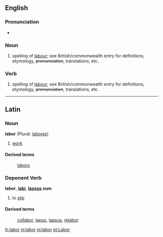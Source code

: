 ==English==

===Pronunciation===
*{{audio|en-us-labor.ogg|Audio (US)}}

===Noun===
{{en-noun-reg}}

# {{US}} spelling of [[labour]]; see British/commonwealth entry for definitions, etymology, <s>pronunciation</s>, translations, etc.

===Verb===
{{en-infl-reg-consonant|labor||}}

# {{US}} spelling of [[labour]]; see British/commonwealth entry for definitions, etymology, <s>pronunciation</s>, translations, etc.

----
==Latin==
===Noun===
'''labor''' {{m}} (Plural: [[labores]])

#[[work]]

====Derived terms====
: [[laboro]]

===Deponent Verb===
'''labor''', '''[[labi]]''', '''[[lapsus]] sum'''

#to [[slip]]
====Derived terms====
: [[collabor]], [[lapso]], [[lapsus]], [[relabor]]

[[fr:labor]]
[[nl:labor]]
[[pl:labor]]
[[pt:Labor]]